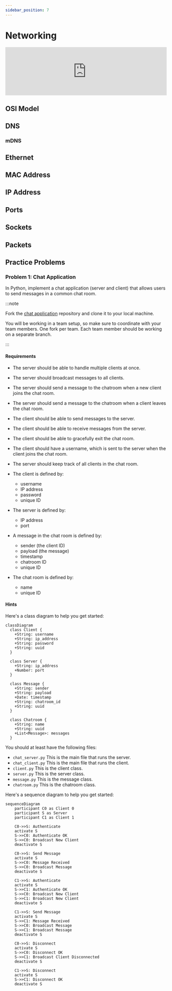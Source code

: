 ```yaml
---
sidebar_position: 7
---
```


# Networking

<iframe
  src="https://blksail-edu.github.io/slides/networking/"
  width="100%"
  height={320}
  frameborder="0"
  allowfullscreen
></iframe>

## OSI Model

## DNS

### mDNS

## Ethernet

## MAC Address

## IP Address

## Ports

## Sockets

## Packets

## Practice Problems

### Problem 1: Chat Application

In Python, implement a chat application (server and client) that allows users to send messages in a common chat room.

:::note

Fork the [chat application](https://github.com/blksail-edu/simple-chat-app) repository and clone it to your local machine.

You will be working in a team setup, so make sure to coordinate with your team members.
One fork per team.
Each team member should be working on a separate branch.

:::

#### Requirements

- The server should be able to handle multiple clients at once.
- The server should broadcast messages to all clients.
- The server should send a message to the chatroom when a new client joins the chat room.
- The server should send a message to the chatroom when a client leaves the chat room.
- The client should be able to send messages to the server.
- The client should be able to receive messages from the server.
- The client should be able to gracefully exit the chat room.
- The client should have a username, which is sent to the server when the client joins the chat room.
- The server should keep track of all clients in the chat room.
- The client is defined by:

  - username
  - IP address
  - password
  - unique ID

- The server is defined by:

  - IP address
  - port

- A message in the chat room is defined by:

  - sender (the client ID)
  - payload (the message)
  - timestamp
  - chatroom ID
  - unique ID

- The chat room is defined by:

  - name
  - unique ID

#### Hints

Here's a class diagram to help you get started:

```mermaid
classDiagram
  class Client {
    +String: username
    +String: ip_address
    +String: password
    +String: uuid
  }

  class Server {
    +String: ip_address
    +Number: port
  }

  class Message {
    +String: sender
    +String: payload
    +Date: timestamp
    +String: chatroom_id
    +String: uuid
  }

  class Chatroom {
    +String: name
    +String: uuid
    +List<Message>: messages
  }

```

You should at least have the following files:

- `chat_server.py`
  This is the main file that runs the server.
- `chat_client.py`
  This is the main file that runs the client.
- `client.py`
  This is the client class.
- `server.py`
  This is the server class.
- `message.py`
  This is the message class.
- `chatroom.py`
  This is the chatroom class.

Here's a sequence diagram to help you get started:

```mermaid
sequenceDiagram
    participant C0 as Client 0
    participant S as Server
    participant C1 as Client 1

    C0->>S: Authenticate
    activate S
    S->>C0: Authenticate OK
    S->>C0: Broadcast New Client
    deactivate S

    C0->>S: Send Message
    activate S
    S->>C0: Message Received
    S->>C0: Broadcast Message
    deactivate S

    C1->>S: Authenticate
    activate S
    S->>C1: Authenticate OK
    S->>C0: Broadcast New Client
    S->>C1: Broadcast New Client
    deactivate S

    C1->>S: Send Message
    activate S
    S->>C1: Message Received
    S->>C0: Broadcast Message
    S->>C1: Broadcast Message
    deactivate S

    C0->>S: Disconnect
    activate S
    S->>C0: Disconnect OK
    S->>C1: Broadcast Client Disconnected
    deactivate S

    C1->>S: Disconnect
    activate S
    S->>C1: Disconnect OK
    deactivate S
```
